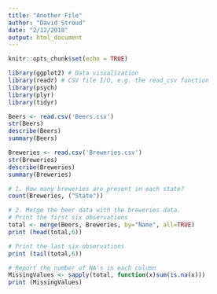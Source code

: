 ```yaml
---
title: "Another File"
author: "David Stroud"
date: "2/12/2018"
output: html_document
---
```


```r
knitr::opts_chunk$set(echo = TRUE)
```


```r
library(ggplot2) # Data visualization
library(readr) # CSV file I/O, e.g. the read_csv function
library(psych)
library(plyr)
library(tidyr)

Beers <- read.csv('Beers.csv')
str(Beers)
describe(Beers)
summary(Beers)
```

```r
Breweries <- read.csv('Breweries.csv')
str(Breweries)
describe(Breweries)
summary(Breweries)
```


```r
# 1. How many breweries are present in each state?
count(Breweries, ("State"))
```

```r
# 2. Merge the beer data with the breweries data.
# Print the first six observations
total <- merge(Beers, Breweries, by="Name", all=TRUE)
print (head(total,6))
```


```r
# Print the last six observations
print (tail(total,6))
```

```r
# Report the number of NA's in each column
MissingValues <- sapply(total, function(x)sum(is.na(x)))
print (MissingValues)
```












